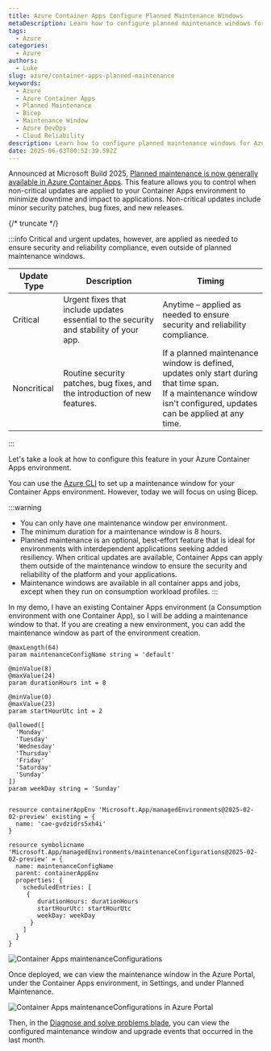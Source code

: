 ```yaml
---
title: Azure Container Apps Configure Planned Maintenance Windows
metaDescription: Learn how to configure planned maintenance windows for Azure Container Apps using Bicep, minimizing downtime and ensuring application reliability with step-by-step guidance.
tags:
  - Azure
categories:
  - Azure
authors:
  - Luke
slug: azure/container-apps-planned-maintenance
keywords:
  - Azure
  - Azure Container Apps
  - Planned Maintenance
  - Bicep
  - Maintenance Window
  - Azure DevOps
  - Cloud Reliability
description: Learn how to configure planned maintenance windows for Azure Container Apps using Bicep, minimizing downtime and ensuring application reliability with step-by-step guidance.
date: 2025-06-03T00:52:39.592Z
---
```


Announced at Microsoft Build 2025, [Planned maintenance is now generally available in Azure Container Apps](https://learn.microsoft.com/azure/container-apps/planned-maintenance?WT.mc_id=AZ-MVP-5004796). This feature allows you to control when non-critical updates are applied to your Container Apps environment to minimize downtime and impact to applications. Non-critical updates include minor security patches, bug fixes, and new releases. 

{/* truncate */}

:::info
Critical and urgent updates, however, are applied as needed to ensure security and reliability compliance, even outside of planned maintenance windows.  

| Update Type  | Description                                                                 | Timing                                                                                  |
|--------------|-----------------------------------------------------------------------------|-----------------------------------------------------------------------------------------|
| Critical     | Urgent fixes that include updates essential to the security and stability of your app. | Anytime – applied as needed to ensure security and reliability compliance.              |
| Noncritical  | Routine security patches, bug fixes, and the introduction of new features.  | If a planned maintenance window is defined, updates only start during that time span.<br>If a maintenance window isn't configured, updates can be applied at any time. |
:::

Let's take a look at how to configure this feature in your Azure Container Apps environment.

You can use the [Azure CLI](https://learn.microsoft.com/azure/container-apps/planned-maintenance?WT.mc_id=AZ-MVP-5004796#add-a-window) to set up a maintenance window for your Container Apps environment. However, today we will focus on using Bicep.

:::warning
* You can only have one maintenance window per environment.
* The minimum duration for a maintenance window is 8 hours.
* Planned maintenance is an optional, best-effort feature that is ideal for environments with interdependent applications seeking added resiliency. When critical updates are available, Container Apps can apply them outside of the maintenance window to ensure the security and reliability of the platform and your applications.
* Maintenance windows are available in all container apps and jobs, except when they run on consumption workload profiles.
:::


In my demo, I have an existing Container Apps environment (a Consumption environment with one Container App), so I will be adding a maintenance window to that. If you are creating a new environment, you can add the maintenance window as part of the environment creation.

```bicep
@maxLength(64)
param maintenanceConfigName string = 'default'

@minValue(8)
@maxValue(24)
param durationHours int = 8

@minValue(0)
@maxValue(23)
param startHourUtc int = 2

@allowed([
  'Monday'
  'Tuesday'
  'Wednesday'
  'Thursday'
  'Friday'
  'Saturday'
  'Sunday'
])
param weekDay string = 'Sunday'


resource containerAppEnv 'Microsoft.App/managedEnvironments@2025-02-02-preview' existing = {
  name: 'cae-gvdzidrs5xh4i'
}

resource symbolicname 'Microsoft.App/managedEnvironments/maintenanceConfigurations@2025-02-02-preview' = {
  name: maintenanceConfigName
  parent: containerAppEnv
  properties: {
    scheduledEntries: [
     {
        durationHours: durationHours
        startHourUtc: startHourUtc
        weekDay: weekDay
      }
    ]
  }
}
```

![Container Apps maintenanceConfigurations](images/Capps_MaintWinBicepDeploy.gif)

Once deployed, we can view the maintenance window in the Azure Portal, under the Container Apps environment, in Settings, and under Planned Maintenance.

![Container Apps maintenanceConfigurations in Azure Portal](images/ContainerAppsEnvPlannedMaintenance.jpg)

Then, in the [Diagnose and solve problems blade](https://learn.microsoft.com/en-gb/azure/container-apps/planned-maintenance?WT.mc_id=AZ-MVP-5004796#view-maintenance-history), you can view the configured maintenance window and upgrade events that occurred in the last month.
